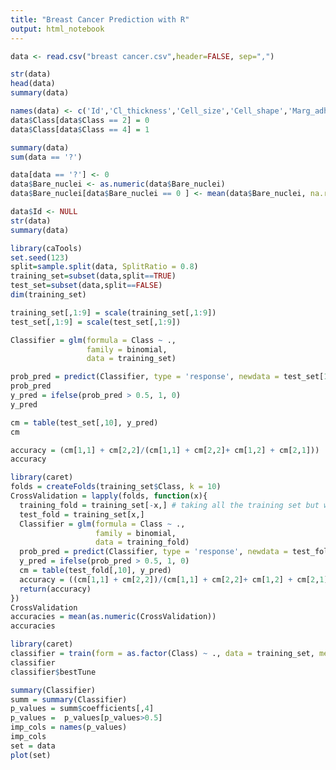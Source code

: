 ```yaml
---
title: "Breast Cancer Prediction with R"
output: html_notebook
---
```

```r

data <- read.csv("breast cancer.csv",header=FALSE, sep=",")

str(data)
head(data)
summary(data)

```

```r


names(data) <- c('Id','Cl_thickness','Cell_size','Cell_shape','Marg_adhesion','Epith_c_size','Bare_nuclei','Bl_cromat','Normal_nucleoli','Mitoses','Class')
data$Class[data$Class == 2] = 0
data$Class[data$Class == 4] = 1
```

```r
summary(data)
sum(data == '?')
```

```r
data[data == '?'] <- 0
data$Bare_nuclei <- as.numeric(data$Bare_nuclei)
data$Bare_nuclei[data$Bare_nuclei == 0 ] <- mean(data$Bare_nuclei, na.rm =TRUE)
```

```r
data$Id <- NULL
str(data)
summary(data)

```
```r

library(caTools)
set.seed(123)    
split=sample.split(data, SplitRatio = 0.8)
training_set=subset(data,split==TRUE)
test_set=subset(data,split==FALSE)
dim(training_set) 
```

```r


training_set[,1:9] = scale(training_set[,1:9])
test_set[,1:9] = scale(test_set[,1:9])

```
```r
Classifier = glm(formula = Class ~ ., 
                 family = binomial, 
                 data = training_set)
```

```r
prob_pred = predict(Classifier, type = 'response', newdata = test_set[1:9])
prob_pred
y_pred = ifelse(prob_pred > 0.5, 1, 0)
y_pred
```
```r
cm = table(test_set[,10], y_pred)
cm
```
```r
accuracy = (cm[1,1] + cm[2,2]/(cm[1,1] + cm[2,2]+ cm[1,2] + cm[2,1]))
accuracy
```

```r
library(caret)
folds = createFolds(training_set$Class, k = 10)
CrossValidation = lapply(folds, function(x){
  training_fold = training_set[-x,] # taking all the training set but without the fold
  test_fold = training_set[x,]
  Classifier = glm(formula = Class ~ ., 
                   family = binomial, 
                   data = training_fold)
  prob_pred = predict(Classifier, type = 'response', newdata = test_fold[1:9])
  y_pred = ifelse(prob_pred > 0.5, 1, 0)
  cm = table(test_fold[,10], y_pred)
  accuracy = ((cm[1,1] + cm[2,2])/(cm[1,1] + cm[2,2]+ cm[1,2] + cm[2,1]))
  return(accuracy)
})
CrossValidation
accuracies = mean(as.numeric(CrossValidation))
accuracies
```

```r
library(caret)
classifier = train(form = as.factor(Class) ~ ., data = training_set, method='glm')
classifier
classifier$bestTune
```

```r

summary(Classifier)
summ = summary(Classifier)
p_values = summ$coefficients[,4]
p_values =  p_values[p_values>0.5]
imp_cols = names(p_values)
imp_cols
set = data
plot(set)
```



